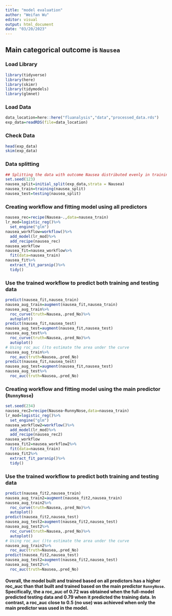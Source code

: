 ```yaml
---
title: "model evaluation"
author: "Weifan Wu"
editor: visual
output: html_document
date: "03/20/2023"
---
```


## Main categorical outcome is `Nausea`

### Load Library

```r
library(tidyverse)
library(here)
library(skimr)
library(tidymodels)
library(glmnet)
```

### Load Data

```r
data_location=here::here("fluanalysis","data","processed_data.rds")
exp_data=readRDS(file=data_location)
```

### Check Data

```r
head(exp_data)
skim(exp_data)
```

### Data splitting

```r
## Splitting the data with outcome Nausea distributed evenly in training and testing data
set.seed(123)
nausea_split=initial_split(exp_data,strata = Nausea)
nausea_train=training(nausea_split)
nausea_test=testing(nausea_split)
```

### Creating workflow and fitting model using all predictors

```r
nausea_rec=recipe(Nausea~.,data=nausea_train)
lr_mod=logistic_reg()%>%
  set_engine("glm")
nausea_workflow=workflow()%>%
  add_model(lr_mod)%>%
  add_recipe(nausea_rec)
nausea_workflow
nausea_fit=nausea_workflow%>%
  fit(data=nausea_train)
nausea_fit%>%
  extract_fit_parsnip()%>%
  tidy()
```

### Use the trained workflow to predict both training and testing data

```r
predict(nausea_fit,nausea_train)
nausea_aug_train=augment(nausea_fit,nausea_train)
nausea_aug_train%>%
  roc_curve(truth=Nausea,.pred_No)%>%
  autoplot()
predict(nausea_fit,nausea_test)
nausea_aug_test=augment(nausea_fit,nausea_test)
nausea_aug_test%>%
  roc_curve(truth=Nausea,.pred_No)%>%
  autoplot()
# Using roc_auc ()to estimate the area under the curve
nausea_aug_train%>%
  roc_auc(truth=Nausea,.pred_No)
predict(nausea_fit,nausea_test)
nausea_aug_test=augment(nausea_fit,nausea_test)
nausea_aug_test%>%
  roc_auc(truth=Nausea,.pred_No)
```

### Creating workflow and fitting model using the main predictor (`RunnyNose`)

```r
set.seed(234)
nausea_rec2=recipe(Nausea~RunnyNose,data=nausea_train)
lr_mod=logistic_reg()%>%
  set_engine("glm")
nausea_workflow2=workflow()%>%
  add_model(lr_mod)%>%
  add_recipe(nausea_rec2)
nausea_workflow
nausea_fit2=nausea_workflow2%>%
  fit(data=nausea_train)
nausea_fit2%>%
  extract_fit_parsnip()%>%
  tidy()
```

### Use the trained workflow to predict both training and testing data

```r
predict(nausea_fit2,nausea_train)
nausea_aug_train2=augment(nausea_fit2,nausea_train)
nausea_aug_train2%>%
  roc_curve(truth=Nausea,.pred_No)%>%
  autoplot()
predict(nausea_fit2,nausea_test)
nausea_aug_test2=augment(nausea_fit2,nausea_test)
nausea_aug_test2%>%
  roc_curve(truth=Nausea,.pred_No)%>%
  autoplot()
# Using roc_auc ()to estimate the area under the curve
nausea_aug_train2%>%
  roc_auc(truth=Nausea,.pred_No)
predict(nausea_fit2,nausea_test)
nausea_aug_test2=augment(nausea_fit2,nausea_test)
nausea_aug_test2%>%
  roc_auc(truth=Nausea,.pred_No)
```

#### Overall, the model built and trained based on all predictors has a higher roc_auc than that built and trained based on the main predictor `RunnyNose`. Specifically, the a roc_auc of 0.72 was obtained when the full-model predicted testing data and 0.79 when it predicted the training data. In contrast, a roc_auc close to 0.5 (no use) was achieved when only the main predictor was used in the model.
